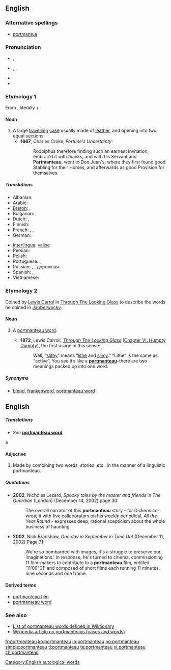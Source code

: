 {{was wotd|2007|March|8}}
==English==
{{wikipedia}}

===Alternative spellings===
* {{sense|travelling case}} [[portmantua]]

===Pronunciation===
* {{a|RP}} {{IPA|/pɔːtˈmæn.təʊ/}}, {{SAMPA|/pO:t"m{nt@U/}}
* {{a|US}} {{enPR|pôrt'măntō}}, {{IPA|/pɔːrtˈmæntoʊ/}}, {{SAMPA|/pO:rt"m{ntou/}}
* {{audio|en-us-portmanteau-1.ogg|Audio 1 (US)}}
* {{audio|en-us-portmanteau-2.ogg|Audio 2 (US)}}

===Etymology 1===
From {{etyl|fr}} {{term|portemanteau|lang=fr}}, literally {{term|porte||carry}} + {{term|manteau|lang=fr||coat}}

====Noun====
{{en-noun|pl2=portmanteaux}}

# A large [[travel]]ling [[case]] usually made of [[leather]], and opening into two equal sections.
#* '''1667''', Charles Croke, ''Fortune's Uncertainty'':
#*: Rodolphus therefore finding such an earnest Invitation, embrac'd it with thanks, and with his Servant and '''Portmanteau''', went to Don Juan's; where they first found good Stabling for their Horses, and afterwards as good Provision for themselves.

=====Translations=====
{{trans-top|case}}
* Albanian: {{t+|sq|baule|f|xs=Albanian}}
* Arabic: {{t-|ar|حقيبة سفر|sc=Arab}}
* [[Breton]]: {{t-|br|mal|f|xs=Breton}}, {{t|br|malizenn|f|xs=Breton}}
* Bulgarian: {{t+|bg|голям|sc=Cyrl}} {{t|bg|кожен|sc=Cyrl}} {{t|bg|куфар|m|sc=Cyrl}}
* Dutch: {{t+|nl|koffer|f}}, {{t-|nl|valies|f}}
* Finnish: {{t+|fi|matkalaukku}}
* French: {{t+|fr|portemanteau|m}}, {{t+|fr|valise|f}}, {{t+|fr|malle|f}}
* German: {{t+|de|Koffer|m}}
{{trans-mid}}
* [[Interlingua]]: [[valise#Interlingua|valise]]
* Persian: {{t+|fa|چمدان|tr=chamedan|sc=fa-Arab|xs=Persian}}
* Polish: {{t-|pl|waliza|f}}
* Portuguese: {{t-|pt|maleta|f}}, {{t+|pt|valise|f}}
* Russian: {{t+|ru|чемодан|m|tr=čemodan|sc=Cyrl}}, {{t+|ru|баул|m|tr=baúl|sc=Cyrl}}, дорожная {{t+|ru|сумка|f|sc=Cyrl}}
* Spanish: {{t+|es|maleta|f}}, {{t-|es|valija|f}}
* Vietnamese: {{t+|vi|va li|xs=Vietnamese}}
{{trans-bottom}}

===Etymology 2===
Coined by [[w:Lewis Carrol|Lewis Carrol]] in [[s:Through The Looking Glass (And What Alice Found There)|Through The Looking Glass]] to describe the words he coined in [[w:Jabberwocky|Jabberwocky]].

====Noun====
{{en-noun|pl2=portmanteaux}}

# {{linguistics}} A [[portmanteau word]].
#* '''1872''', Lewis Carroll, ''[[s:Through The Looking Glass (And What Alice Found There)|Through The Looking Glass]]'' ([[s:Through the Looking Glass (And What Alice Found There)/Chapter VI|Chapter VI. Humpty Dumpty]]), the first usage in this sense:
#*:Well, “[[slithy]]” means “[[lithe]] and [[slimy]].” “Lithe” is the same as “active”. You see it’s like a '''[[portmanteau]]'''–there are two meanings packed up into one word.

=====Synonyms=====
* {{sense|portmanteau word}} [[blend]], [[frankenword]], [[portmanteau word]]

== English ==
=====Translations=====
* ''See'' '''[[portmanteau word]]'''
a

====Adjective====
{{en-adj|-}}

# {{context|used only before a noun|of a word, story, etc.}} Made by combining two words, stories, etc., in the manner of a linguistic portmanteau.

=====Quotations=====
* '''2002''', Nicholas Lezard, ''Spooky tales by the master and friends'' in ''The Guardian'' (London) (December 14, 2002) page 30:
*: The overall narrator of this '''portmanteau''' story - for Dickens co-wrote it with five collaborators on his weekly periodical, ''All the Year Round'' - expresses deep, rational scepticism about the whole business of haunting.
* '''2002''', Nick Bradshaw, ''One day in September'' in ''Time Out'' (December 11, 2002) Page 71:
*: We're so bombarded with images, it's a struggle to preserve our imaginations.' In response, he's turned to cinema, commissioning 11 film-makers to contribute to a '''portmanteau''' film, entitled '11'09"01' and composed of short films each running 11 minutes, nine seconds and one frame.

====Derived terms====
* [[portmanteau film]]
* [[portmanteau word]]

===See also===
* [[:Category:Portmanteaus|List of portmanteau words defined in Wiktionary]]
* [[w:Portmanteau|Wikipedia article on portmanteaus (cases and words)]]

[[Category:English autological words]]

[[fr:portmanteau]]
[[ko:portmanteau]]
[[io:portmanteau]]
[[no:portmanteau]]
[[simple:portmanteau]]
[[tl:portmanteau]]
[[te:portmanteau]]
[[vi:portmanteau]]
[[zh:portmanteau]]